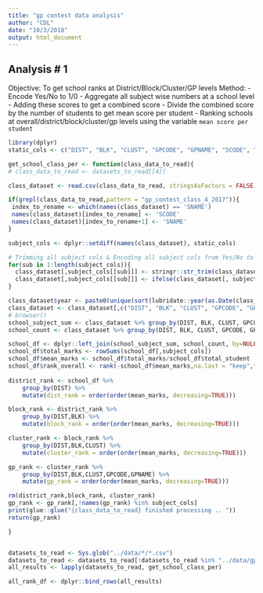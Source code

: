 ```yaml
---
title: "gp contest data analysis"
author: "CDL"
date: "10/3/2018"
output: html_document
---
```


Analysis # 1
---

Objective: To get school ranks at District/Block/Cluster/GP levels
Method:
- Encode Yes/No to 1/0
- Aggregate all subject wise numbers at a school level
- Adding these scores to get a combined score
- Divide the combined score by the number of students to get mean score per student
- Ranking schools at overall/district/block/cluster/gp levels using the variable `mean score per student`


```r
library(dplyr)
static_cols <- c("DIST", "BLK", "CLUST", "GPCODE", "GPNAME", "SCODE", "SNAME", "STORY_ID", "ENTERED_AT", "DATE_OF_VISIT", "RESPONDENT_TYPE", "Gender", "Class visited")

get_school_class_per <- function(class_data_to_read){
# class_data_to_read <- datasets_to_read[[4]]

class_dataset <- read.csv(class_data_to_read, stringsAsFactors = FALSE, check.names = FALSE)

if(grepl(class_data_to_read,pattern = "gp_contest_class_4_2017")){
 index_to_rename <- which(names(class_dataset) == 'SNAME')
 names(class_dataset)[index_to_rename] <- 'SCODE'
 names(class_dataset)[index_to_rename+1] <- 'SNAME'
}

subject_cols <- dplyr::setdiff(names(class_dataset), static_cols)  

# Trimming all subject cols & Encoding all subject cols from Yes/No to 1/0
for(sub in 1:length(subject_cols)){
  class_dataset[,subject_cols[[sub]]] <- stringr::str_trim(class_dataset[,subject_cols[[sub]]])
  class_dataset[,subject_cols[[sub]]] <- ifelse(class_dataset[, subject_cols[[sub]]] == "Yes",1,0)
}

class_dataset$year <- paste0(unique(sort(lubridate::year(as.Date(class_dataset$DATE_OF_VISIT)))),collapse = "-")
class_dataset <- class_dataset[,c("DIST", "BLK", "CLUST", "GPCODE", "GPNAME", "SCODE", "SNAME","Class visited","year", subject_cols)]
# browser()
school_subject_sum <- class_dataset %>% group_by(DIST, BLK, CLUST, GPCODE, GPNAME, SCODE, SNAME,`Class visited`,year) %>% summarise_all(c('sum'))
school_count <- class_dataset %>% group_by(DIST, BLK, CLUST, GPCODE, GPNAME, SCODE, SNAME,`Class visited`,year) %>% summarise(total_student = length(DIST))

school_df <- dplyr::left_join(school_subject_sum, school_count, by=NULL)
school_df$total_marks <- rowSums(school_df[,subject_cols])
school_df$mean_marks <- school_df$total_marks/school_df$total_student
school_df$rank_overall <- rank(-school_df$mean_marks,na.last = "keep",ties.method = "first")
  
district_rank <- school_df %>%
    group_by(DIST) %>%
    mutate(dist_rank = order(order(mean_marks, decreasing=TRUE)))

block_rank <- district_rank %>%
    group_by(DIST,BLK) %>%
    mutate(block_rank = order(order(mean_marks, decreasing=TRUE)))

cluster_rank <- block_rank %>%
    group_by(DIST,BLK,CLUST) %>%
    mutate(cluster_rank = order(order(mean_marks, decreasing=TRUE)))

gp_rank <- cluster_rank %>%
    group_by(DIST,BLK,CLUST,GPCODE,GPNAME) %>%
    mutate(gp_rank = order(order(mean_marks, decreasing=TRUE)))

rm(district_rank,block_rank, cluster_rank)
gp_rank <- gp_rank[,!names(gp_rank) %in% subject_cols]
print(glue::glue("{class_data_to_read} finished processing .. "))
return(gp_rank)

}


datasets_to_read <- Sys.glob("../data/*/*.csv")
datasets_to_read <- datasets_to_read[!datasets_to_read %in% "../data/gp_contest_csv_files_2017-18/gp_contest_class_6_2017-18.csv"]
all_results <- lapply(datasets_to_read, get_school_class_per)

all_rank_df <- dplyr::bind_rows(all_results)

```


